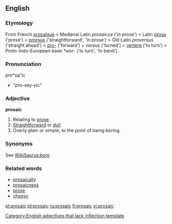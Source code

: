 ==English==
===Etymology===
From French [[prosaïque]] > Medieval Latin ''prosaicus'' ('in prose') < Latin [[prosa]] ('prose') < [[prorsus]] ('straightforward', 'in prose') > Old Latin ''provorsus'' ('straight ahead') < [[pro-]] ('forward') + ''vorsus'' ('turned') < [[vertere]] ('to turn') < Proto-Indo-European base ''*wer-'' ('to turn', 'to bend').

===Pronunciation===
pro*sa"ic

*"pro-sey-yic"

===Adjective===
'''prosaic'''

# Relating to [[prose]].
# [[Straightforward]] or [[dull]].
# Overly plain or simple, to the point of being boring.

===Synonyms===
See [[WikiSaurus:bore]]

===Related words===
*[[prosaically]]
*[[prosaicness]]
*[[prose]]
*[[cheesy]]

[[Category:English adjectives that lack inflection template]]

[[pl:prosaic]]
[[pt:prosaic]]
[[ru:prosaic]]
[[fi:prosaic]]
[[vi:prosaic]]